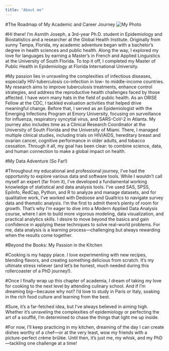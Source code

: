 ```yaml
---
title: "About me"
---
```


#The Roadmap of My Academic and Career Journey ![My Photo](.quarto/Myphotos/IMG_0191.jpg)

#Hi there! I’m Asmith Joseph, a 3rd-year Ph.D. student in Epidemiology and Biostatistics and a researcher at the Global Health Institute. Originally from sunny Tampa, Florida, my academic adventure began with a bachelor’s degree in health sciences and public health. Along the way, I explored my love for languages by earning a Master’s in French and Applied Linguistics at the University of South Florida. To top it off, I completed my Master of Public Health in Epidemiology at Florida International University.

#My passion lies in unraveling the complexities of infectious diseases, especially HIV-tuberculosis co-infection in low- to middle-income countries. My research aims to improve tuberculosis treatments, enhance control strategies, and address the reproductive health challenges faced by those affected. I have worn many hats in the field of public health. As an ORISE Fellow at the CDC, I tackled evaluation activities that helped drive meaningful change. Before that, I served as an Epidemiologist with the Emerging Infections Program at Emory University, focusing on surveillance for influenza, respiratory syncytial virus, and SARS-CoV-2 in Atlanta. My journey also includes time as a Clinical Research Coordinator at the University of South Florida and the University of Miami. There, I managed multiple clinical studies, including trials on HIV/AIDS, hereditary breast and ovarian cancer, cognitive performance in older adults, and tobacco cessation. Through it all, my goal has been clear: to combine science, data, and human connection to make a global impact on health.

#My Data Adventure (So Far!)

#Throughout my educational and professional journey, I’ve had the opportunity to explore various data and software tools. While I wouldn’t call myself an expert (far from it), I’ve developed a fundamental working knowledge of statistical and data analysis tools. I’ve used SAS, SPSS, EpiInfo, RedCap, Python, and R to analyze and manage datasets, and for qualitative work, I’ve worked with Dedoose and Qualtrics to navigate survey data and thematic analysis. I’m the first to admit there’s plenty of room for growth. That’s why I’m eager to dive into a Modern Applied Data Analysis course, where I aim to build more vigorous modeling, data visualization, and practical analytics skills. I desire to move beyond the basics and gain confidence in applying these techniques to solve real-world problems. For me, data analysis is a learning process—challenging but always rewarding when the results come together.

#Beyond the Books: My Passion in the Kitchen

#Cooking is my happy place. I love experimenting with new recipes, blending flavors, and creating something delicious from scratch. It’s my ultimate stress reliever (and let’s be honest, much needed during this rollercoaster of a PhD journey!).

#Once I finally wrap up this chapter of academia, I dream of taking my love for cooking to the next level by attending culinary school. And if I’m dreaming big—because why not? I’d love to study in Paris or Italy, soaking in the rich food culture and learning from the best.

#Sure, it’s a far-fetched idea, but I’ve always believed in aiming high. Whether it’s unraveling the complexities of epidemiology or perfecting the art of a soufflé, I’m determined to chase the things that light me up inside.

#For now, I’ll keep practicing in my kitchen, dreaming of the day I can create dishes worthy of a chef—or at the very least, wow my friends with a picture-perfect crème brûlée. Until then, it’s just me, my whisk, and my PhD—tackling one challenge at a time!
